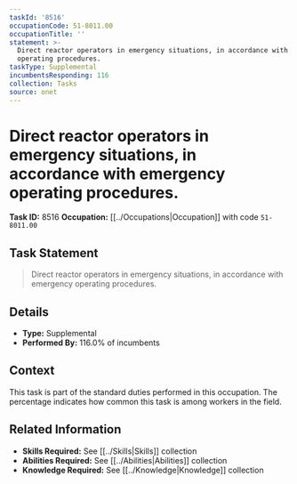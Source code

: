 ```yaml
---
taskId: '8516'
occupationCode: 51-8011.00
occupationTitle: ''
statement: >-
  Direct reactor operators in emergency situations, in accordance with emergency
  operating procedures.
taskType: Supplemental
incumbentsResponding: 116
collection: Tasks
source: onet
---
```

# Direct reactor operators in emergency situations, in accordance with emergency operating procedures.

**Task ID:** 8516
**Occupation:** [[../Occupations|Occupation]] with code `51-8011.00`

## Task Statement

> Direct reactor operators in emergency situations, in accordance with emergency operating procedures.

## Details

- **Type:** Supplemental
- **Performed By:** 116.0% of incumbents

## Context

This task is part of the standard duties performed in this occupation. The percentage indicates how common this task is among workers in the field.

## Related Information

- **Skills Required:** See [[../Skills|Skills]] collection
- **Abilities Required:** See [[../Abilities|Abilities]] collection
- **Knowledge Required:** See [[../Knowledge|Knowledge]] collection

